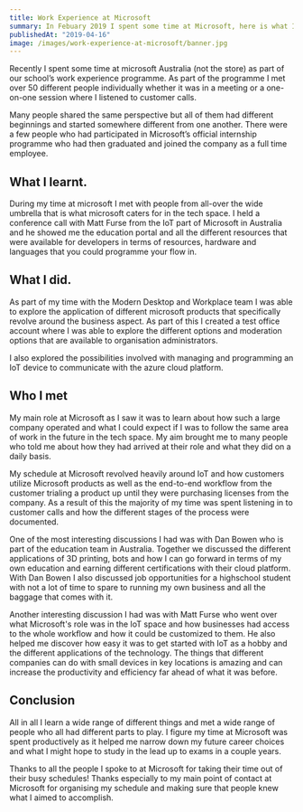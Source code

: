 ```yaml
---
title: Work Experience at Microsoft
summary: In Febuary 2019 I spent some time at Microsoft, here is what I learnt.
publishedAt: "2019-04-16"
image: /images/work-experience-at-microsoft/banner.jpg
---
```


Recently I spent some time at microsoft Australia (not the store) as part of our school’s work experience programme. As part of the programme I met over 50 different people individually whether it was in a meeting or a one-on-one session where I listened to customer calls.

Many people shared the same perspective but all of them had different beginnings and started somewhere different from one another. There were a few people who had participated in Microsoft’s official internship programme who had then graduated and joined the company as a full time employee.

## What I learnt.

During my time at microsoft I met with people from all-over the wide umbrella that is what microsoft caters for in the tech space. I held a conference call with Matt Furse from the IoT part of Microsoft in Australia and he showed me the education portal and all the different resources that were available for developers in terms of resources, hardware and languages that you could programme your flow in.

## What I did.

As part of my time with the Modern Desktop and Workplace team I was able to explore the application of different microsoft products that specifically revolve around the business aspect. As part of this I created a test office account where I was able to explore the different options and moderation options that are available to organisation administrators.

I also explored the possibilities involved with managing and programming an IoT device to communicate with the azure cloud platform.

## Who I met

My main role at Microsoft as I saw it was to learn about how such a large company operated and what I could expect if I was to follow the same area of work in the future in the tech space. My aim brought me to many people who told me about how they had arrived at their role and what they did on a daily basis.

My schedule at Microsoft revolved heavily around IoT and how customers utilize Microsoft products as well as the end-to-end workflow from the customer trialing a product up until they were purchasing licenses from the company. As a result of this the majority of my time was spent listening in to customer calls and how the different stages of the process were documented.

One of the most interesting discussions I had was with Dan Bowen who is part of the education team in Australia. Together we discussed the different applications of 3D printing, bots and how I can go forward in terms of my own education and earning different certifications with their cloud platform.
With Dan Bowen I also discussed job opportunities for a highschool student with not a lot of time to spare to running my own business and all the baggage that comes with it.

Another interesting discussion I had was with Matt Furse who went over what Microsoft's role was in the IoT space and how businesses had access to the whole workflow and how it could be customized to them. He also helped me discover how easy it was to get started with IoT as a hobby and the different applications of the technology. The things that different companies can do with small devices in key locations is amazing and can increase the productivity and efficiency far ahead of what it was before.

## Conclusion

All in all I learn a wide range of different things and met a wide range of people who all had different parts to play. I figure my time at Microsoft was spent productively as it helped me narrow down my future career choices and what I might hope to study in the lead up to exams in a couple years.

Thanks to all the people I spoke to at Microsoft for taking their time out of their busy schedules! Thanks especially to my main point of contact at Microsoft for organising my schedule and making sure that people knew what I aimed to accomplish.

